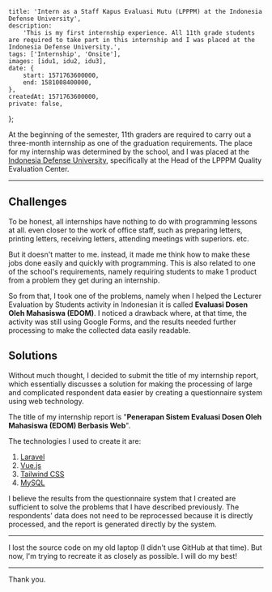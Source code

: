 
    title: 'Intern as a Staff Kapus Evaluasi Mutu (LPPPM) at the Indonesia Defense University',
    description:
        'This is my first internship experience. All 11th grade students are required to take part in this internship and I was placed at the Indonesia Defense University.',
    tags: ['Internship', 'Onsite'],
    images: [idu1, idu2, idu3],
    date: {
        start: 1571763600000,
        end: 1581008400000,
    },
    createdAt: 1571763600000,
    private: false,
};

At the beginning of the semester, 11th graders are required to carry out a three-month internship as one of the graduation requirements. The place for my internship was determined by the school, and I was placed at the [Indonesia Defense University](https://www.idu.ac.id), specifically at the Head of the LPPPM Quality Evaluation Center.

---

## Challenges

To be honest, all internships have nothing to do with programming lessons at all. even closer to the work of office staff, such as preparing letters, printing letters, receiving letters, attending meetings with superiors. etc.

But it doesn't matter to me. instead, it made me think how to make these jobs done easily and quickly with programming. This is also related to one of the school's requirements, namely requiring students to make 1 product from a problem they get during an internship.

So from that, I took one of the problems, namely when I helped the Lecturer Evaluation by Students activity in Indonesian it is called **Evaluasi Dosen Oleh Mahasiswa (EDOM)**. I noticed a drawback where, at that time, the activity was still using Google Forms, and the results needed further processing to make the collected data easily readable.

## Solutions

Without much thought, I decided to submit the title of my internship report, which essentially discusses a solution for making the processing of large and complicated respondent data easier by creating a questionnaire system using web technology.

<Note>The title of my internship report is "**Penerapan Sistem Evaluasi Dosen Oleh Mahasiswa (EDOM) Berbasis Web**".</Note>

The technologies I used to create it are:

1.  [Laravel](https://wwww.laravel.com)
2.  [Vue.js](https://www.vuejs.org)
3.  [Tailwind CSS](https://www.tailwindcss.com)
4.  [MySQL](https://www.mysql.com)

I believe the results from the questionnaire system that I created are sufficient to solve the problems that I have described previously. The respondents' data does not need to be reprocessed because it is directly processed, and the report is generated directly by the system.

---

I lost the source code on my old laptop (I didn't use GitHub at that time). But now, I'm trying to recreate it as closely as possible. I will do my best!

---

Thank you.
